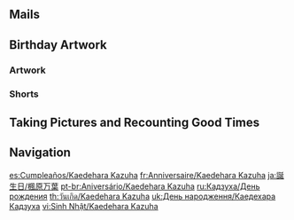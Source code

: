 {{Birthday Intro}}

==Mails==
{{Mails by Category Table|Kaedehara Kazuha Birthday Mails|noheader=1}}

==Birthday Artwork==
===Artwork===
{{Artwork by Category Table
|Character Birthday Artwork
|category = Kaedehara Kazuha Birthday Artwork
|header = Kaedehara Kazuha's Birthday Artwork
}}

===Shorts===
{{Artwork by Category Table
|Character Shorts
|category = Kaedehara Kazuha Birthday Artwork
|header = Kaedehara Kazuha's Birthday Shorts
}}

==Taking Pictures and Recounting Good Times==
{{Transclude|Taking Pictures and Recounting Good Times/Kaedehara Kazuha|Stories|main=1|top=1}}

==Navigation==
{{Character Navbox|Birthday}}

[[es:Cumpleaños/Kaedehara Kazuha]]
[[fr:Anniversaire/Kaedehara Kazuha]]
[[ja:誕生日/楓原万葉]]
[[pt-br:Aniversário/Kaedehara Kazuha]]
[[ru:Кадзуха/День рождения]]
[[th:วันเกิด/Kaedehara Kazuha]]
[[uk:День народження/Каедехара Кадзуха]]
[[vi:Sinh Nhật/Kaedehara Kazuha]]
